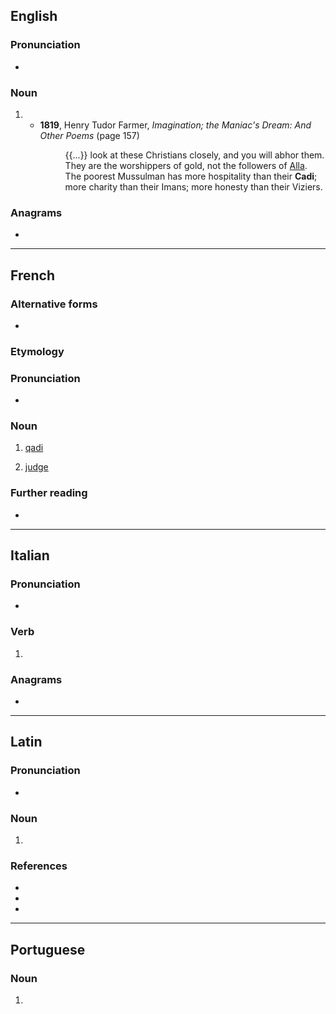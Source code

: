 {{also|Cadi|cadì|Çadi|cadı|čadí}}
==English==

===Pronunciation===
* {{IPA|en|/ˈkɑːdi/}}

===Noun===
{{en-noun}}

# {{alternative form of|en|qadi}}
#* '''1819''', Henry Tudor Farmer, ''Imagination; the Maniac's Dream: And Other Poems'' (page 157)
#*: {{...}} look at these Christians closely, and you will abhor them. They are the worshippers of gold, not the followers of [[Alla]]. The poorest Mussulman has more hospitality than their '''Cadi'''; more charity than their Imans; more honesty than their Viziers.

===Anagrams===
* {{anagrams|en|a=acdi|-adic|ACID|Daic|acid|adic|caid}}

----

==French==

===Alternative forms===
* {{alter|fr|kadi|qadi}}

===Etymology===
{{bor|fr|ar|قَاضٍ}}

===Pronunciation===
* {{fr-IPA}}

===Noun===
{{fr-noun|m}}

# [[qadi]] {{gloss|civil judge in certain Islamic countries}}
# {{lb|fr|by extension}} [[judge]]
#: {{syn|fr|juge}}

===Further reading===
* {{R:TLFi}}

----

==Italian==

===Pronunciation===
* {{rhymes|it|adi|s=2}}

===Verb===
{{head|it|verb form}}

# {{inflection of|it|cadere||2|s|pres|ind|;|2|s|imp}}

===Anagrams===
* {{anagrams|it|a=acdi|-cida|Ciad|dica}}

----

==Latin==

===Pronunciation===
* {{la-IPA|cadī}}

===Noun===
{{la-noun-form|cadī}}

# {{inflection of|la|cadus||nom//voc|p|;|gen|s}}

===References===
* {{R:du Cange}}
* {{R:Peck}}
* {{R:Smith's Geography}}

----

==Portuguese==

===Noun===
{{pt-noun|m}}

# {{lb|pt|Islam}} {{l|en|qadi}} {{gloss|Sharia judge}}